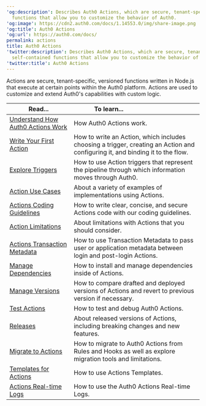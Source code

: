 ---
'og:description': Describes Auth0 Actions, which are secure, tenant-specific, self-contained
  functions that allow you to customize the behavior of Auth0.
'og:image': https://cdn2.auth0.com/docs/1.14553.0/img/share-image.png
'og:title': Auth0 Actions
'og:url': https://auth0.com/docs/
permalink: actions
title: Auth0 Actions
'twitter:description': Describes Auth0 Actions, which are secure, tenant-specific,
  self-contained functions that allow you to customize the behavior of Auth0.
'twitter:title': Auth0 Actions
---
Actions are secure, tenant-specific, versioned functions written in Node.js that execute at certain points within the Auth0 platform. Actions are used to customize and extend Auth0's capabilities with custom logic.

<table class="table"><thead>
<tr>
<th><strong>Read...</strong></th>
<th><strong>To learn...</strong>                                </th>
</tr>
</thead>
<tbody>
<tr>
<td><a href="/docs/customize/actions/actions-overview">Understand How Auth0 Actions Work</a></td>
<td>How Auth0 Actions work.</td>
</tr>
<tr>
<td><a href="/docs/customize/actions/write-your-first-action">Write Your First Action</a></td>
<td>How to write an Action, which includes choosing a trigger, creating an Action and configuring it, and binding it to the flow.</td>
</tr>
<tr>
<td><a href="/docs/customize/actions/explore-triggers">Explore Triggers</a></td>
<td>How to use Action triggers that represent the pipeline through which information moves through Auth0.</td>
</tr>
<tr>
<td><a href="/docs/customize/actions/use-cases">Action Use Cases</a></td>
<td>About a variety of examples of implementations using Actions.</td>
</tr>
<tr>
<td><a href="/docs/customize/actions/action-coding-guidelines">Actions Coding Guidelines</a></td>
<td>How to write clear, concise, and secure Actions code with our coding guidelines.</td>
</tr>
<tr>
<td><a href="/docs/customize/actions/limitations">Action Limitations</a></td>
<td>About limitations with Actions that you should consider.</td>
</tr>
<tr>
<td><a href="/docs/customize/actions/transaction-metadata">Actions Transaction Metadata</a></td>
<td>How to use Transaction Metadata to pass user or application metadata between login and post-login Actions.</td>
</tr>
<tr>
<td><a href="/docs/customize/actions/manage-dependencies">Manage Dependencies</a></td>
<td>How to install and manage dependencies inside of Actions.</td>
</tr>
<tr>
<td><a href="/docs/customize/actions/manage-versions">Manage Versions</a></td>
<td>How to compare drafted and deployed versions of Actions and revert to previous version if necessary.</td>
</tr>
<tr>
<td><a href="/docs/customize/actions/test-actions">Test Actions</a></td>
<td>How to test and debug Auth0 Actions.</td>
</tr>
<tr>
<td><a href="/docs/customize/actions/releases">Releases</a></td>
<td>About released versions of Actions, including breaking changes and new features.</td>
</tr>
<tr>
<td><a href="/docs/customize/actions/migrate">Migrate to Actions</a></td>
<td>How to migrate to Auth0 Actions from Rules and Hooks as well as explore migration tools and limitations.</td>
</tr>
<tr>
<td><a href="/docs/customize/actions/actions-templates">Templates for Actions</a></td>
<td>How to use Actions Templates.</td>
</tr>
<tr>
<td><a href="/docs/customize/actions/actions-real-time-logs">Actions Real-time Logs</a></td>
<td>How to use the Auth0 Actions Real-time Logs.</td>
</tr>
</tbody>
</table>